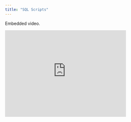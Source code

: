 ```yaml
---
title: "SQL Scripts"
---
```

Embedded video.

<iframe id="kmsembed-1_vro7rire" width="400" height="285" src="https://mediahub.ku.edu/embed/secure/iframe/entryId/1_vro7rire/uiConfId/45147491/st/0" class="kmsembed" allowfullscreen webkitallowfullscreen mozAllowFullScreen allow="autoplay *; fullscreen *; encrypted-media *" referrerPolicy="no-referrer-when-downgrade" sandbox="allow-downloads allow-forms allow-same-origin allow-scripts allow-top-navigation allow-pointer-lock allow-popups allow-modals allow-orientation-lock allow-popups-to-escape-sandbox allow-presentation allow-top-navigation-by-user-activation" frameborder="0" title="Saving SQL scripts on WVD"></iframe>